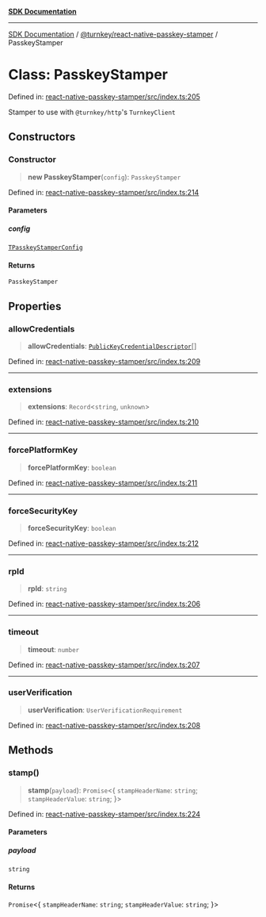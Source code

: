 [**SDK Documentation**](../../../README.mdx)

***

[SDK Documentation](../../../packages.mdx) / [@turnkey/react-native-passkey-stamper](../README.mdx) / PasskeyStamper

# Class: PasskeyStamper

Defined in: [react-native-passkey-stamper/src/index.ts:205](https://github.com/tkhq/sdk/blob/3a88af7d1d927c6022706911d6af0f92f1440e00/packages/react-native-passkey-stamper/src/index.ts#L205)

Stamper to use with `@turnkey/http`'s `TurnkeyClient`

## Constructors

### Constructor

> **new PasskeyStamper**(`config`): `PasskeyStamper`

Defined in: [react-native-passkey-stamper/src/index.ts:214](https://github.com/tkhq/sdk/blob/3a88af7d1d927c6022706911d6af0f92f1440e00/packages/react-native-passkey-stamper/src/index.ts#L214)

#### Parameters

##### config

[`TPasskeyStamperConfig`](../type-aliases/TPasskeyStamperConfig.mdx)

#### Returns

`PasskeyStamper`

## Properties

### allowCredentials

> **allowCredentials**: [`PublicKeyCredentialDescriptor`](../interfaces/PublicKeyCredentialDescriptor.mdx)[]

Defined in: [react-native-passkey-stamper/src/index.ts:209](https://github.com/tkhq/sdk/blob/3a88af7d1d927c6022706911d6af0f92f1440e00/packages/react-native-passkey-stamper/src/index.ts#L209)

***

### extensions

> **extensions**: `Record`\<`string`, `unknown`\>

Defined in: [react-native-passkey-stamper/src/index.ts:210](https://github.com/tkhq/sdk/blob/3a88af7d1d927c6022706911d6af0f92f1440e00/packages/react-native-passkey-stamper/src/index.ts#L210)

***

### forcePlatformKey

> **forcePlatformKey**: `boolean`

Defined in: [react-native-passkey-stamper/src/index.ts:211](https://github.com/tkhq/sdk/blob/3a88af7d1d927c6022706911d6af0f92f1440e00/packages/react-native-passkey-stamper/src/index.ts#L211)

***

### forceSecurityKey

> **forceSecurityKey**: `boolean`

Defined in: [react-native-passkey-stamper/src/index.ts:212](https://github.com/tkhq/sdk/blob/3a88af7d1d927c6022706911d6af0f92f1440e00/packages/react-native-passkey-stamper/src/index.ts#L212)

***

### rpId

> **rpId**: `string`

Defined in: [react-native-passkey-stamper/src/index.ts:206](https://github.com/tkhq/sdk/blob/3a88af7d1d927c6022706911d6af0f92f1440e00/packages/react-native-passkey-stamper/src/index.ts#L206)

***

### timeout

> **timeout**: `number`

Defined in: [react-native-passkey-stamper/src/index.ts:207](https://github.com/tkhq/sdk/blob/3a88af7d1d927c6022706911d6af0f92f1440e00/packages/react-native-passkey-stamper/src/index.ts#L207)

***

### userVerification

> **userVerification**: `UserVerificationRequirement`

Defined in: [react-native-passkey-stamper/src/index.ts:208](https://github.com/tkhq/sdk/blob/3a88af7d1d927c6022706911d6af0f92f1440e00/packages/react-native-passkey-stamper/src/index.ts#L208)

## Methods

### stamp()

> **stamp**(`payload`): `Promise`\<\{ `stampHeaderName`: `string`; `stampHeaderValue`: `string`; \}\>

Defined in: [react-native-passkey-stamper/src/index.ts:224](https://github.com/tkhq/sdk/blob/3a88af7d1d927c6022706911d6af0f92f1440e00/packages/react-native-passkey-stamper/src/index.ts#L224)

#### Parameters

##### payload

`string`

#### Returns

`Promise`\<\{ `stampHeaderName`: `string`; `stampHeaderValue`: `string`; \}\>
